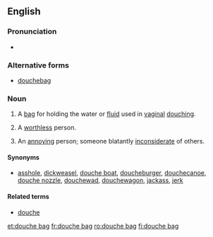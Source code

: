 ==English==

===Pronunciation===
* {{a|UK|US}} {{IPA|/ˈduːʃ ˌbæɡ/|lang=en}}

===Alternative forms===
* [[douchebag]]

===Noun===
{{en-noun|head=[[douche]] [[bag]]}}

# A [[bag]] for holding the water or [[fluid]] used in [[vaginal]] [[douching]].
# {{context|idiomatic|vulgar|pejorative|lang=en}} A [[worthless]] person.
# {{context|idiomatic|vulgar|pejorative|lang=en}} An [[annoy]]ing person; someone blatantly [[inconsiderate]] of others.

====Synonyms====
* {{sense|annoying, inconsiderate person}} [[asshole]], [[dickweasel]], [[douche boat]], [[doucheburger]], [[douchecanoe]], [[douche nozzle]], [[douchewad]], [[douchewagon]], [[jackass]], [[jerk]]

====Related terms====
* [[douche]]

[[et:douche bag]]
[[fr:douche bag]]
[[ro:douche bag]]
[[fi:douche bag]]